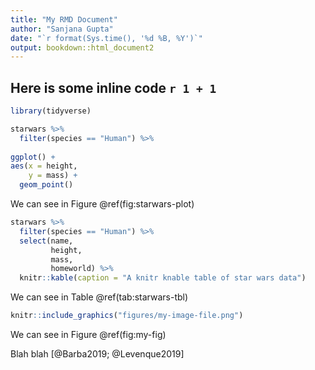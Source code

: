 ```yaml
---
title: "My RMD Document"
author: "Sanjana Gupta"
date: "`r format(Sys.time(), '%d %B, %Y')`"
output: bookdown::html_document2
---
```


## Here is some inline code `r 1 + 1`

````r
library(tidyverse)

starwars %>%
  filter(species == "Human") %>%
  
ggplot() + 
aes(x = height, 
    y = mass) + 
  geom_point()
````

We can see in Figure  \@ref(fig:starwars-plot)


````r
starwars %>%
  filter(species == "Human") %>%
  select(name,
         height,
         mass,
         homeworld) %>%
  knitr::kable(caption = "A knitr knable table of star wars data")
````


We can see in Table \@ref(tab:starwars-tbl)

````r

knitr::include_graphics("figures/my-image-file.png")
````

We can see in Figure \@ref(fig:my-fig)

Blah blah [@Barba2019; 
@Levenque2019]



